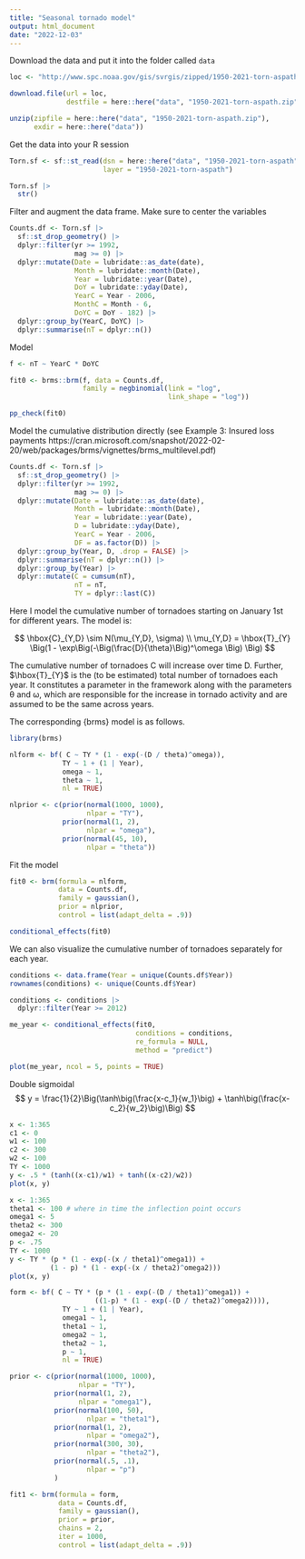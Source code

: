 ```yaml
---
title: "Seasonal tornado model"
output: html_document
date: "2022-12-03"
---
```


Download the data and put it into the folder called `data`

```r
loc <- "http://www.spc.noaa.gov/gis/svrgis/zipped/1950-2021-torn-aspath.zip"

download.file(url = loc,
              destfile = here::here("data", "1950-2021-torn-aspath.zip"))

unzip(zipfile = here::here("data", "1950-2021-torn-aspath.zip"), 
      exdir = here::here("data"))
```

Get the data into your R session

```r
Torn.sf <- sf::st_read(dsn = here::here("data", "1950-2021-torn-aspath"), 
                       layer = "1950-2021-torn-aspath") 

Torn.sf |>
  str()
```

Filter and augment the data frame. Make sure to center the variables

```r
Counts.df <- Torn.sf |>
  sf::st_drop_geometry() |>
  dplyr::filter(yr >= 1992,
                mag >= 0) |>
  dplyr::mutate(Date = lubridate::as_date(date),
                Month = lubridate::month(Date),
                Year = lubridate::year(Date),
                DoY = lubridate::yday(Date),
                YearC = Year - 2006,
                MonthC = Month - 6,
                DoYC = DoY - 182) |>
  dplyr::group_by(YearC, DoYC) |>
  dplyr::summarise(nT = dplyr::n())
```

Model

```r
f <- nT ~ YearC * DoYC

fit0 <- brms::brm(f, data = Counts.df, 
                  family = negbinomial(link = "log", 
                                       link_shape = "log"))

pp_check(fit0)
```

Model the cumulative distribution directly (see Example 3: Insured loss payments https://cran.microsoft.com/snapshot/2022-02-20/web/packages/brms/vignettes/brms_multilevel.pdf)

```r
Counts.df <- Torn.sf |>
  sf::st_drop_geometry() |>
  dplyr::filter(yr >= 1992,
                mag >= 0) |>
  dplyr::mutate(Date = lubridate::as_date(date),
                Month = lubridate::month(Date),
                Year = lubridate::year(Date),
                D = lubridate::yday(Date),
                YearC = Year - 2006,
                DF = as.factor(D)) |>
  dplyr::group_by(Year, D, .drop = FALSE) |>
  dplyr::summarise(nT = dplyr::n()) |>
  dplyr::group_by(Year) |>
  dplyr::mutate(C = cumsum(nT),
                nT = nT,
                TY = dplyr::last(C))
```

Here I model the cumulative number of tornadoes starting on January 1st for different years. The model is:

$$
\hbox{C}_{Y,D} \sim N(\mu_{Y,D}, \sigma) \\
\mu_{Y,D} = \hbox{T}_{Y} \Big(1 - \exp\Big(-\Big(\frac{D}{\theta}\Big)^\omega \Big) \Big)
$$

The cumulative number of tornadoes C will increase over time D. Further, $\hbox{T}_{Y}$ is the (to be estimated) total number of tornadoes each year. It constitutes a parameter in the framework along with the parameters θ and ω, which are responsible for the increase in tornado activity and are assumed to be the same across years.

The corresponding {brms} model is as follows.

```r
library(brms)

nlform <- bf( C ~ TY * (1 - exp(-(D / theta)^omega)),
             TY ~ 1 + (1 | Year), 
             omega ~ 1, 
             theta ~ 1, 
             nl = TRUE)

nlprior <- c(prior(normal(1000, 1000), 
                   nlpar = "TY"),
             prior(normal(1, 2), 
                   nlpar = "omega"),
             prior(normal(45, 10), 
                   nlpar = "theta"))
```

Fit the model

```r
fit0 <- brm(formula = nlform, 
            data = Counts.df, 
            family = gaussian(),
            prior = nlprior, 
            control = list(adapt_delta = .9))
```

```r
conditional_effects(fit0)
```

We can also visualize the cumulative number of tornadoes separately for each year.

```r

conditions <- data.frame(Year = unique(Counts.df$Year))
rownames(conditions) <- unique(Counts.df$Year)

conditions <- conditions |>
  dplyr::filter(Year >= 2012)

me_year <- conditional_effects(fit0, 
                               conditions = conditions,
                               re_formula = NULL, 
                               method = "predict")

plot(me_year, ncol = 5, points = TRUE)
```

Double sigmoidal
$$
y = \frac{1}{2}\Big(\tanh\big(\frac{x-c_1}{w_1}\big) + \tanh\big(\frac{x-c_2}{w_2}\big)\Big)
$$
```r
x <- 1:365
c1 <- 0
w1 <- 100
c2 <- 300
w2 <- 100
TY <- 1000
y <- .5 * (tanh((x-c1)/w1) + tanh((x-c2)/w2))
plot(x, y)
```

```r
x <- 1:365
theta1 <- 100 # where in time the inflection point occurs
omega1 <- 5
theta2 <- 300
omega2 <- 20
p <- .75
TY <- 1000
y <- TY * (p * (1 - exp(-(x / theta1)^omega1)) + 
          (1 - p) * (1 - exp(-(x / theta2)^omega2)))
plot(x, y)
```
```r
form <- bf( C ~ TY * (p * (1 - exp(-(D / theta1)^omega1)) + 
                     ((1-p) * (1 - exp(-(D / theta2)^omega2)))),
             TY ~ 1 + (1 | Year), 
             omega1 ~ 1, 
             theta1 ~ 1, 
             omega2 ~ 1, 
             theta2 ~ 1, 
             p ~ 1,
             nl = TRUE)

prior <- c(prior(normal(1000, 1000), 
                 nlpar = "TY"),
           prior(normal(1, 2), 
                 nlpar = "omega1"),
           prior(normal(100, 50), 
                   nlpar = "theta1"),
           prior(normal(1, 2), 
                   nlpar = "omega2"),
           prior(normal(300, 30), 
                   nlpar = "theta2"),
           prior(normal(.5, .1),
                   nlpar = "p")
           )
```

```r
fit1 <- brm(formula = form, 
            data = Counts.df, 
            family = gaussian(),
            prior = prior, 
            chains = 2,
            iter = 1000,
            control = list(adapt_delta = .9))
```
